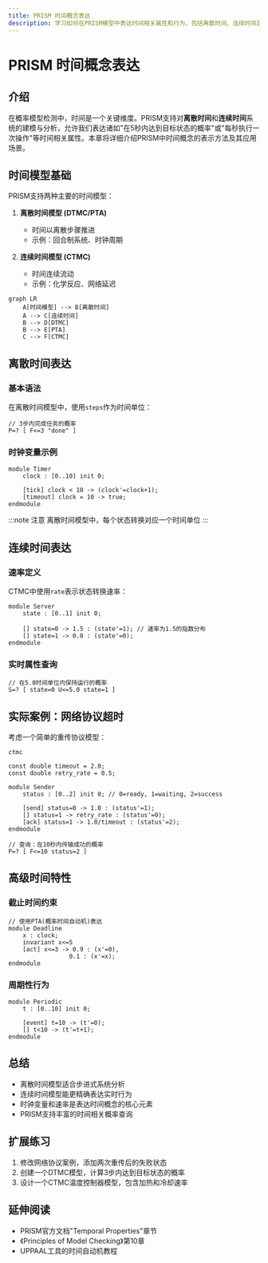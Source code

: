 ```yaml
---
title: PRISM 时间概念表达
description: 学习如何在PRISM模型中表达时间相关属性和行为，包括离散时间、连续时间逻辑以及实时系统建模方法。
---
```


# PRISM 时间概念表达

## 介绍

在概率模型检测中，时间是一个关键维度。PRISM支持对**离散时间**和**连续时间**系统的建模与分析，允许我们表达诸如"在5秒内达到目标状态的概率"或"每秒执行一次操作"等时间相关属性。本章将详细介绍PRISM中时间概念的表示方法及其应用场景。

## 时间模型基础

PRISM支持两种主要的时间模型：

1. **离散时间模型 (DTMC/PTA)**  
   - 时间以离散步骤推进
   - 示例：回合制系统、时钟周期

2. **连续时间模型 (CTMC)**  
   - 时间连续流动
   - 示例：化学反应、网络延迟

```mermaid
graph LR
    A[时间模型] --> B[离散时间]
    A --> C[连续时间]
    B --> D[DTMC]
    B --> E[PTA]
    C --> F[CTMC]
```

## 离散时间表达

### 基本语法

在离散时间模型中，使用`steps`作为时间单位：

```prism
// 3步内完成任务的概率
P=? [ F<=3 "done" ]
```

### 时钟变量示例

```prism
module Timer
    clock : [0..10] init 0;
    
    [tick] clock < 10 -> (clock'=clock+1);
    [timeout] clock = 10 -> true;
endmodule
```

:::note 注意
离散时间模型中，每个状态转换对应一个时间单位
:::

## 连续时间表达

### 速率定义

CTMC中使用`rate`表示状态转换速率：

```prism
module Server
    state : [0..1] init 0;
    
    [] state=0 -> 1.5 : (state'=1); // 速率为1.5的指数分布
    [] state=1 -> 0.8 : (state'=0);
endmodule
```

### 实时属性查询

```prism
// 在5.0时间单位内保持运行的概率
S=? [ state=0 U<=5.0 state=1 ]
```

## 实际案例：网络协议超时

考虑一个简单的重传协议模型：

```prism
ctmc

const double timeout = 2.0;
const double retry_rate = 0.5;

module Sender
    status : [0..2] init 0; // 0=ready, 1=waiting, 2=success
    
    [send] status=0 -> 1.0 : (status'=1);
    [] status=1 -> retry_rate : (status'=0);
    [ack] status=1 -> 1.0/timeout : (status'=2);
endmodule

// 查询：在10秒内传输成功的概率
P=? [ F<=10 status=2 ]
```

## 高级时间特性

### 截止时间约束

```prism
// 使用PTA(概率时间自动机)表达
module Deadline
    x : clock;
    invariant x<=5
    [act] x<=3 -> 0.9 : (x'=0),
                 0.1 : (x'=x);
endmodule
```

### 周期性行为

```prism
module Periodic
    t : [0..10] init 0;
    
    [event] t=10 -> (t'=0);
    [] t<10 -> (t'=t+1);
endmodule
```

## 总结

- 离散时间模型适合步进式系统分析
- 连续时间模型能更精确表达实时行为
- 时钟变量和速率是表达时间概念的核心元素
- PRISM支持丰富的时间相关概率查询

## 扩展练习

1. 修改网络协议案例，添加两次重传后的失败状态
2. 创建一个DTMC模型，计算3步内达到目标状态的概率
3. 设计一个CTMC温度控制器模型，包含加热和冷却速率

## 延伸阅读

- PRISM官方文档"Temporal Properties"章节
- 《Principles of Model Checking》第10章
- UPPAAL工具的时间自动机教程